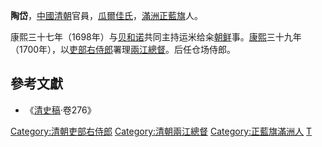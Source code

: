 {{for|东晋散骑侍郎'''陶岱'''|陶侃#子女}}
{{Manchu name|[[瓜尔佳氏|瓜尔佳]]}}
'''陶岱'''，[[中國|中國]][[清朝|清朝]]官員，[[瓜爾佳氏|瓜爾佳氏]]，[[滿洲正藍旗|滿洲正藍旗]]人。

康熙三十七年（1698年）与[[贝和诺|贝和诺]]共同主持运米给籴[[朝鲜王朝|朝鲜]]事。[[康熙|康熙]]三十九年（1700年），以[[吏部右侍郎|吏部右侍郎]]署理[[兩江總督|兩江總督]]。后任仓场侍郎。

==參考文獻==
*《[[清史稿|清史稿]]·卷276》

{{start box}}
{{s-off}}
{{succession box|[[張鵬翮|張鵬翮]]|[[阿山|阿山]]|[[兩江總督|兩江總督]]|<small>康熙三十九年三月癸卯－康熙三十九年五月癸卯<br />（1700年4月28日－1700年6月27日）</small>}}
{{end box}}

{{DEFAULTSORT:G}}
[[Category:清朝吏部右侍郎|Category:清朝吏部右侍郎]]
[[Category:清朝兩江總督|Category:清朝兩江總督]]
[[Category:正藍旗滿洲人|Category:正藍旗滿洲人]]
[[Category:苏完瓜尔佳氏|T]]